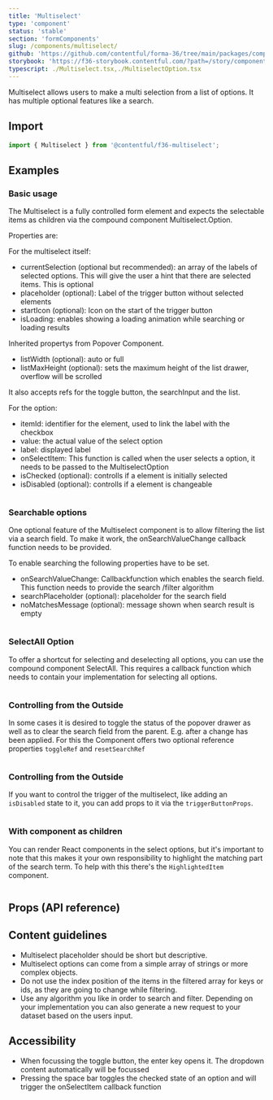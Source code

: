 ```yaml
---
title: 'Multiselect'
type: 'component'
status: 'stable'
section: 'formComponents'
slug: /components/multiselect/
github: 'https://github.com/contentful/forma-36/tree/main/packages/components/Multiselect'
storybook: 'https://f36-storybook.contentful.com/?path=/story/components-multiselect--basic'
typescript: ./Multiselect.tsx,./MultiselectOption.tsx
---
```


Multiselect allows users to make a multi selection from a list of options.
It has multiple optional features like a search.

## Import

```jsx static=true
import { Multiselect } from '@contentful/f36-multiselect';
```

## Examples

### Basic usage

The Multiselect is a fully controlled form element and expects the selectable items as children via the compound component Multiselect.Option.

Properties are:

For the multiselect itself:

- currentSelection (optional but recommended): an array of the labels of selected options. This will give the user a hint that there are selected items. This is optional
- placeholder (optional): Label of the trigger button without selected elements
- startIcon (optional): Icon on the start of the trigger button
- isLoading: enables showing a loading animation while searching or loading results

Inherited propertys from Popover Component.

- listWidth (optional): auto or full
- listMaxHeight (optional): sets the maximum height of the list drawer, overflow will be scrolled

It also accepts refs for the toggle button, the searchInput and the list.

For the option:

- itemId: identifier for the element, used to link the label with the checkbox
- value: the actual value of the select option
- label: displayed label
- onSelectItem: This function is called when the user selects a option, it needs to be passed to the MultiselectOption
- isChecked (optional): controlls if a element is initially selected
- isDisabled (optional): controlls if a element is changeable

```jsx file=./examples/MultiselectBasicUsageExample.tsx

```

### Searchable options

One optional feature of the Multiselect component is to allow filtering the list via a search field.
To make it work, the onSearchValueChange callback function needs to be provided.

To enable searching the following properties have to be set.

- onSearchValueChange: Callbackfunction which enables the search field. This function needs to provide the search /filter algorithm
- searchPlaceholder (optional): placeholder for the search field
- noMatchesMessage (optional): message shown when search result is empty

```jsx file=./examples/MultiselectSearchExample.tsx

```

### SelectAll Option

To offer a shortcut for selecting and deselecting all options, you can use the compound component SelectAll. This requires a callback function which needs to contain your implementation for selecting all options.

```jsx file=./examples/MultiselectSelectAllExample.tsx

```

### Controlling from the Outside

In some cases it is desired to toggle the status of the popover drawer as well as to clear the search field from the parent. E.g. after a change has been applied. For this the Component offers two optional reference properties `toggleRef` and `resetSearchRef`

```jsx file=./examples/MultiselectReferenceExample.tsx

```

### Controlling from the Outside

If you want to control the trigger of the multiselect, like adding an `isDisabled` state to it, you can add props to it via the `triggerButtonProps`.

```jsx file=./examples/MultiselectIsDisabledExample.tsx

```

### With component as children

You can render React components in the select options, but it's important to note that this makes it your own responsibility to highlight the matching part of the search term. To help with this there's the `HighlightedItem` component.

```jsx file=./examples/MultiselectOptionChildrenExample.tsx

```

## Props (API reference)

<PropsTable of="Multiselect" />

## Content guidelines

- Multiselect placeholder should be short but descriptive.
- Multiselect options can come from a simple array of strings or more complex objects.
- Do not use the index position of the items in the filtered array for keys or ids, as they are going to change while filtering.
- Use any algorithm you like in order to search and filter. Depending on your implementation you can also generate a new request to your dataset based on the users input.

## Accessibility

- When focussing the toggle button, the enter key opens it. The dropdown content automatically will be focussed
- Pressing the space bar toggles the checked state of an option and will trigger the onSelectItem callback function
